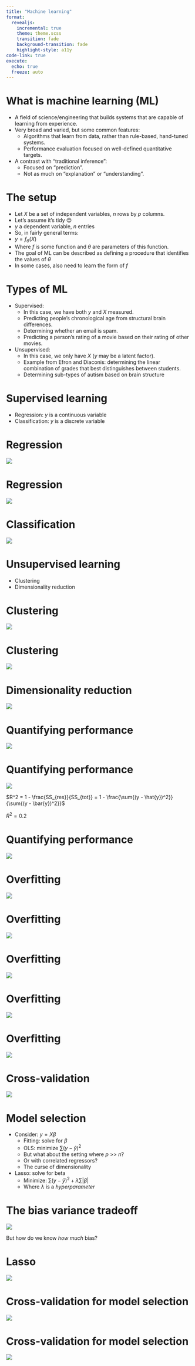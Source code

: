 ```yaml
---
title: "Machine learning"
format:
  revealjs:
    incremental: true
    theme: theme.scss
    transition: fade
    background-transition: fade
    highlight-style: a11y
code-link: true
execute:
  echo: true
  freeze: auto
---
```


# What is machine learning (ML)

- A field of science/engineering that builds systems that are capable of learning from experience.
- Very broad and varied, but some common features:
  - Algorithms that learn from data, rather than rule-based, hand-tuned systems.
  - Performance evaluation focused on well-defined quantitative targets.
- A contrast with "traditional inference":
  - Focused on "prediction".
  - Not as much on "explanation" or "understanding".

# The setup

::: {.small}
- Let $X$ be a set of independent variables, $n$ rows by $p$ columns.
- Let's assume it's tidy 😊
- $y$ a dependent variable, $n$ entries
- So, in fairly general terms:
- $y = f_\theta(X)$
- Where $f$ is some function and $\theta$ are parameters of this function.
- The goal of ML can be described as defining a procedure that identifies the values of $\theta$
- In some cases, also need to learn the form of $f$
:::

# Types of ML

::: {.small}
- Supervised:
  - In this case, we have both $y$ and $X$ measured.
  - Predicting people's chronological age from structural brain differences.
  - Determining whether an email is spam.
  - Predicting a person's rating of a movie based on their rating of other movies.
- Unsupervised:
  - In this case, we only have $X$ ($y$ may be a latent factor).
  - Example from Efron and Diaconis: determining the linear combination of grades that best distinguishes between students.
  - Determining sub-types of autism based on brain structure
:::

# Supervised learning

  - Regression: $y$ is a continuous variable
  - Classification: $y$ is a discrete variable

# Regression

![](images/ml_regression_0.png)


# Regression

![](images/ml_regression_1.png)

# Classification

![](images/ml_classification_0.png)


# Unsupervised learning

- Clustering
- Dimensionality reduction

# Clustering

![](images/ml_clustering.png)


# Clustering

![](images/ml_clustering1.png)


# Dimensionality reduction

![](images/ml_dimensionality_reduction.png)


# Quantifying performance

![](images/hcp_mmp1.png)


# Quantifying performance

![](images/ml_age_regression.png)

::: {.fragment}

$R^2 = 1 - \frac{SS_{res}}{SS_{tot}} = 1 - \frac{\sum{(y - \hat{y})^2}}{\sum{(y - \bar{y})^2}}$

:::

::: {.fragment}

$R^2 = 0.2$

:::

# Quantifying performance

![](images/ml_increase_features.png)


# Overfitting

![](images/ml_overfitting_1.png)


# Overfitting

![](images/ml_overfitting_2.png)


# Overfitting

![](images/ml_overfitting_3.png)

# Overfitting

![](images/ml_overfitting_4.png)


# Overfitting

![](images/ml_overfitting_5.png)


# Cross-validation

![](images/ml_crossvalidation_1.png)


# Model selection

::: {.small}
- Consider: $y = X\beta$
  - Fitting: solve for $\beta$
  - OLS: minimize $\sum{(y - \hat{y})^2}$
  - But what about the setting where $p$ >> $n$?
  - Or with correlated regressors?
  - The curse of dimensionality
- Lasso: solve for beta
  - Minimize: $\sum{(y - \hat{y})^2} + \lambda \sum{|\beta|}$
  - Where $\lambda$ is a _hyperparameter_
:::

# The bias variance tradeoff

![](images/ml_bias_variance.png)

::: {.fragment}
But how do we know _how much_ bias?
:::

# Lasso

![](images/ml_lasso_paths.png)

# Cross-validation for model selection

![](images/ml_crossvalidation_2.png)


# Cross-validation for model selection

![](images/ml_model_selection.png)


